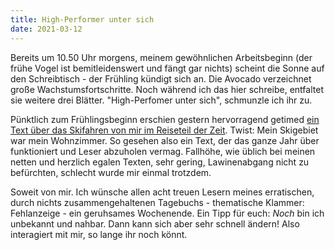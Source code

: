 ```yaml
---
title: High-Performer unter sich
date: 2021-03-12
---
```

Bereits um 10.50 Uhr morgens, meinem gewöhnlichen Arbeitsbeginn (der frühe Vogel ist bemitleidenswert und fängt gar nichts) scheint die Sonne auf den Schreibtisch - der Frühling kündigt sich an. Die Avocado verzeichnet große Wachstumsfortschritte. Noch während ich das hier schreibe, entfaltet sie weitere drei Blätter. "High-Perfomer unter sich", schmunzle ich ihr zu.

Pünktlich zum Frühlingsbeginn erschien gestern hervorragend getimed [ein Text über das Skifahren von mir im Reiseteil der Zeit](https://www.zeit.de/2021/11/nintendo-wii-fit-skifahren-steep-ski-jumping-pro-vr). Twist: Mein Skigebiet war mein Wohnzimmer. So gesehen also ein Text, der das ganze Jahr über funktioniert und Leser abzuholen vermag. Fallhöhe, wie üblich bei meinen netten und herzlich egalen Texten, sehr gering, Lawinenabgang nicht zu befürchten, schlecht wurde mir einmal trotzdem.

Soweit von mir. Ich wünsche allen acht treuen Lesern meines erratischen, durch nichts zusammengehaltenen Tagebuchs - thematische Klammer: Fehlanzeige - ein geruhsames Wochenende. Ein Tipp für euch: *Noch* bin ich unbekannt und nahbar. Dann kann sich aber sehr schnell ändern! Also interagiert mit mir, so lange ihr noch könnt.